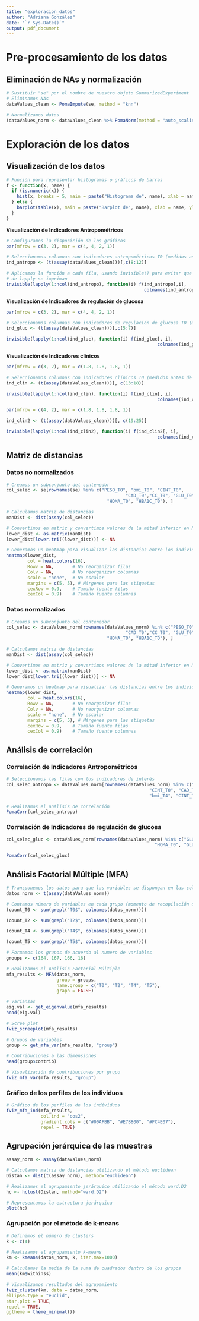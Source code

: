 ```yaml
---
title: "exploracion_datos"
author: "Adriana González"
date: "`r Sys.Date()`"
output: pdf_document
---
```

# Pre-procesamiento de los datos

## Eliminación de NAs y normalización

```r
# Sustituir "se" por el nombre de nuestro objeto SummarizedExperiment
# Eliminamos NAs
dataValues_clean <- PomaImpute(se, method = "knn")

# Normalizamos datos
(dataValues_norm <- dataValues_clean %>% PomaNorm(method = "auto_scaling"))
```

# Exploración de los datos
## Visualización de los datos

```r
# Función para representar histogramas o gráficos de barras
f <- function(x, name) {
  if (is.numeric(x)) {
    hist(x, breaks = 5, main = paste("Histograma de", name), xlab = name, ylab = "Frecuencia")
  } else {
    barplot(table(x), main = paste("Barplot de", name), xlab = name, ylab = "Frecuencia")
  }
}
```

**Visualización de Indicadores Antropométricos**

```r
# Configuramos la disposición de los gráficos
par(mfrow = c(3, 2), mar = c(4, 4, 2, 1))

# Seleccionamos columnas con indicadores antropométricos T0 (medidos antes de la cirugía)
ind_antropo <- (t(assay(dataValues_clean)))[,c(8:12)]

# Aplicamos la función a cada fila, usando invisible() para evitar que los resultados 
# de lapply se impriman
invisible(lapply(1:ncol(ind_antropo), function(i) f(ind_antropo[,i],
                                                    colnames(ind_antropo)[i])))
```

**Visualización de Indicadores de regulación de glucosa**

```r
par(mfrow = c(3, 2), mar = c(4, 4, 2, 1))

# Seleccionamos columnas con indicadores de regulación de glucosa T0 (medidos antes de la cirugía)
ind_gluc <- (t(assay(dataValues_clean)))[,c(5:7)]

invisible(lapply(1:ncol(ind_gluc), function(i) f(ind_gluc[, i], 
                                                         colnames(ind_gluc)[i])))
```

**Visualización de Indicadores clínicos**

```r
par(mfrow = c(3, 2), mar = c(1.8, 1.8, 1.8, 1))

# Seleccionamos columnas con indicadores clínicos T0 (medidos antes de la cirugía)
ind_clin <- (t(assay(dataValues_clean)))[, c(13:18)]

invisible(lapply(1:ncol(ind_clin), function(i) f(ind_clin[, i], 
                                                         colnames(ind_clin)[i])))

par(mfrow = c(4, 2), mar = c(1.8, 1.8, 1.8, 1))

ind_clin2 <- (t(assay(dataValues_clean)))[, c(19:25)]

invisible(lapply(1:ncol(ind_clin2), function(i) f(ind_clin2[, i], 
                                                         colnames(ind_clin2)[i])))
```

## Matriz de distancias

### Datos no normalizados 

```r
# Creamos un subconjunto del contenedor
col_selec <- se[rownames(se) %in% c("PESO_T0", "bmi_T0", "CINT_T0",
                                             "CAD_T0","CC_T0", "GLU_T0", "INS_T0", 
                                      "HOMA_T0", "HBA1C_T0"), ]

# Calculamos matriz de distancias 
manDist <- dist(assay(col_selec))

# Convertimos en matriz y convertimos valores de la mitad inferior en NA
lower_dist <- as.matrix(manDist)
lower_dist[lower.tri((lower_dist))] <- NA

# Generamos un heatmap para visualizar las distancias entre los individuos
heatmap(lower_dist, 
        col = heat.colors(16), 
        Rowv = NA,       # No reorganizar filas
        Colv = NA,       # No reorganizar columnas
        scale = "none",  # No escalar
        margins = c(5, 5), # Márgenes para las etiquetas
        cexRow = 0.9,    # Tamaño fuente filas
        cexCol = 0.9)    # Tamaño fuente columnas
```

### Datos normalizados 

```r
# Creamos un subconjunto del contenedor
col_selec <- dataValues_norm[rownames(dataValues_norm) %in% c("PESO_T0", "bmi_T0", "CINT_T0",
                                             "CAD_T0","CC_T0", "GLU_T0", "INS_T0", 
                                      "HOMA_T0", "HBA1C_T0"), ]

# Calculamos matriz de distancias 
manDist <- dist(assay(col_selec))

# Convertimos en matriz y convertimos valores de la mitad inferior en NA
lower_dist <- as.matrix(manDist)
lower_dist[lower.tri((lower_dist))] <- NA

# Generamos un heatmap para visualizar las distancias entre los individuos
heatmap(lower_dist, 
        col = heat.colors(16), 
        Rowv = NA,       # No reorganizar filas
        Colv = NA,       # No reorganizar columnas
        scale = "none",  # No escalar
        margins = c(5, 5), # Márgenes para las etiquetas
        cexRow = 0.9,    # Tamaño fuente filas
        cexCol = 0.9)    # Tamaño fuente columnas
```

## Análisis de correlación

### Correlación de Indicadores Antropométricos

```r
# Seleccionamos las filas con los indicadores de interés
col_selec_antropo <- dataValues_norm[rownames(dataValues_norm) %in% c("PESO_T0", "bmi_T0", 
                                                      "CINT_T0", "CAD_T0","CC_T0", "PESO_T4", 
                                                      "bmi_T4", "CINT_T4", "CAD_T4","CC_T4"), ]

# Realizamos el análisis de correlación
PomaCorr(col_selec_antropo)
```

### Correlación de Indicadores de regulación de glucosa

```r
col_selec_gluc <- dataValues_norm[rownames(dataValues_norm) %in% c("GLU_T0", "INS_T0", 
                                                        "HOMA_T0", "GLU_T4", "INS_T4", "HOMA_T4"), ]

PomaCorr(col_selec_gluc)
```

## Análisis Factorial Múltiple (MFA)

```r
# Transponemos los datos para que las variables se dispongan en las columnas
datos_norm <- t(assay(dataValues_norm))

# Contamos número de variables en cada grupo (momento de recopilación de datos)
(count_T0 <- sum(grepl("T0$", colnames(datos_norm))))

(count_T2 <- sum(grepl("T2$", colnames(datos_norm))))

(count_T4 <- sum(grepl("T4$", colnames(datos_norm))))

(count_T5 <- sum(grepl("T5$", colnames(datos_norm))))

# Formamos los grupos de acuerdo al numero de variables
groups <- c(164, 167, 166, 16)

# Realizamos el Análisis Factorial Múltiple
mfa_results <- MFA(datos_norm, 
                   group = groups, 
                   name.group = c("T0", "T2", "T4", "T5"),
                   graph = FALSE)
```

```r
# Varianzas 
eig.val <- get_eigenvalue(mfa_results)
head(eig.val)

# Scree plot
fviz_screeplot(mfa_results)
```

```r
# Grupos de variables 
group <- get_mfa_var(mfa_results, "group")

# Contribuciones a las dimensiones
head(group$contrib)

# Visualización de contribuciones por grupo
fviz_mfa_var(mfa_results, "group")
```

### Gráfico de los perfiles de los individuos

```r
# Gráfico de los perfiles de los individuos
fviz_mfa_ind(mfa_results, 
             col.ind = "cos2", 
             gradient.cols = c("#00AFBB", "#E7B800", "#FC4E07"),
             repel = TRUE)
```

## Agrupación jerárquica de las muestras

```r
assay_norm <- assay(dataValues_norm)

# Calculamos matriz de distancias utilizando el método euclidean
Distan <- dist(t(assay_norm), method="euclidean")

# Realizamos el agrupamiento jerárquico utilizando el método ward.D2
hc <- hclust(Distan, method="ward.D2")

# Representamos la estructura jerárquica
plot(hc)
```

### Agrupación por el método de k-means

```r
# Definimos el número de clusters
k <- c(4)

# Realizamos el agrupamiento k-means
km <- kmeans(datos_norm, k, iter.max=1000)

# Calculamos la media de la suma de cuadrados dentro de los grupos
mean(km$withinss)

# Visualizamos resultados del agrupamiento
fviz_cluster(km, data = datos_norm,
ellipse.type = "euclid", 
star.plot = TRUE, 
repel = TRUE, 
ggtheme = theme_minimal())
```
